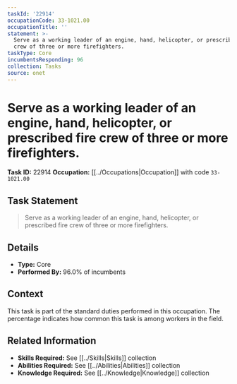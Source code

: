 ```yaml
---
taskId: '22914'
occupationCode: 33-1021.00
occupationTitle: ''
statement: >-
  Serve as a working leader of an engine, hand, helicopter, or prescribed fire
  crew of three or more firefighters.
taskType: Core
incumbentsResponding: 96
collection: Tasks
source: onet
---
```

# Serve as a working leader of an engine, hand, helicopter, or prescribed fire crew of three or more firefighters.

**Task ID:** 22914
**Occupation:** [[../Occupations|Occupation]] with code `33-1021.00`

## Task Statement

> Serve as a working leader of an engine, hand, helicopter, or prescribed fire crew of three or more firefighters.

## Details

- **Type:** Core
- **Performed By:** 96.0% of incumbents

## Context

This task is part of the standard duties performed in this occupation. The percentage indicates how common this task is among workers in the field.

## Related Information

- **Skills Required:** See [[../Skills|Skills]] collection
- **Abilities Required:** See [[../Abilities|Abilities]] collection
- **Knowledge Required:** See [[../Knowledge|Knowledge]] collection
